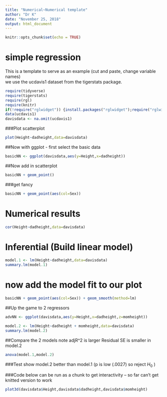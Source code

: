 ---
title: "Numerical~Numerical template"
author: "Dr K"
date: "November 25, 2018"
output: html_document
---

```{r setup, include=FALSE}
knitr::opts_chunk$set(echo = TRUE)
```

# simple regression

This is a template to serve as an example (cut and paste, change variable names)  
we use the ucdavis1 dataset from the tigerstats package.

```{r include=FALSE}
require(tidyverse)
require(tigerstats)
require(rgl)
require(knitr)
if(!require("rglwidget")) {install.packages("rglwidget");require("rglwidget")}
data(ucdavis1)
davisdata <- na.omit(ucdavis1)
```


###Plot scatterplot

```{r}
plot(Height~dadheight,data=davisdata)
```

##Now with ggplot - first select the basic data

```{r}
basicNN <- ggplot(davisdata,aes(y=Height,x=dadheight))
```
##Now add in scatterplot

```{r}
basicNN + geom_point()
```
  
  
###get fancy  


```{r}
basicNN + geom_point(aes(col=Sex)) 
```
  
# Numerical results

```{r}
cor(Height~dadheight,data=davisdata)
```

# Inferential  (Build linear model)
  
```{r}
model.1 <- lm(Height~dadheight,data=davisdata)
summary.lm(model.1)
```
# now add the model fit to our plot
  
```{r}
basicNN + geom_point(aes(col=Sex)) + geom_smooth(method=lm)
``` 

##Up the game to 2 regressors

```{r}
advNN <- ggplot(davisdata,aes(y=Height,x=dadheight,z=momheight))
```
```{r}
model.2 <- lm(Height~dadheight + momheight,data=davisdata)
summary.lm(model.2)
``` 

##Compare the 2 models note adjR^2 is larger Residual SE is smaller in model.2

```{r}
anova(model.1,model.2)
```

###Test show model.2 better than model.1 (p is low (.0027) so reject $H_0$ )
  
###Code below can be run as a chunk to get interactivity -- so far can't get knitted version to work  
  
```{r}
plot3d(davisdata$Height,davisdata$dadheight,davisdata$momheight)
```
